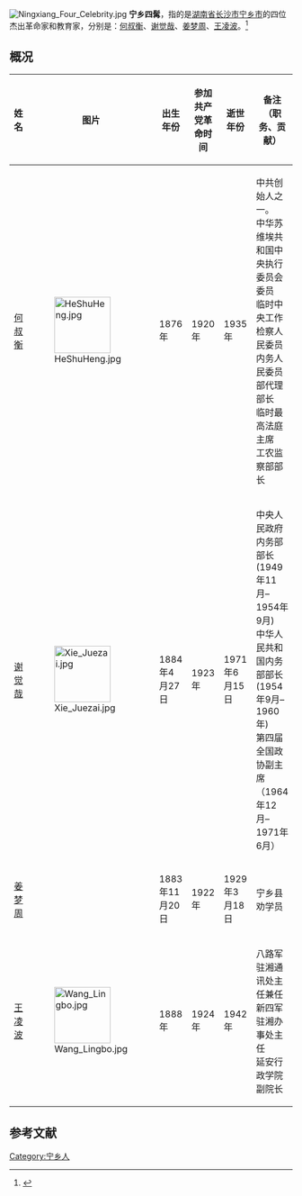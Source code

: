 [[File:Ningxiang_Four_Celebrity.jpg|thumb]]
'''宁乡四髯'''，指的是[[湖南省|湖南省]][[长沙市|长沙市]][[宁乡市|宁乡市]]的四位杰出革命家和教育家，分别是：[[何叔衡|何叔衡]]、[[谢觉哉|谢觉哉]]、[[姜梦周|姜梦周]]、[[王凌波|王凌波]]。<ref name="book">{{cite book |author1=黄海潮|author2=江宏照|title=《宁乡史地》|year=2002|publisher=南方出版社|location=海南省|pages=84-88|isbn=7-80660-538-X}}</ref>

== 概况 ==
{| class="wikitable sortable"
|-
! 姓名 !! 图片 !! 出生年份 !! 参加共产党革命时间 !! 逝世年份 !! 备注（职务、贡献）
|-
| [[何叔衡|何叔衡]] || [[File:HeShuHeng.jpg|100px]] || 1876年 || 1920年 || 1935年 || 中共创始人之一。<br>中华苏维埃共和国中央执行委员会委员<br>临时中央工作检察人民委员<br>内务人民委员部代理部长<br>临时最高法庭主席<br>工农监察部部长
|-
| [[谢觉哉|谢觉哉]] || [[File:Xie_Juezai.jpg|100px]] || 1884年4月27日 || 1923年 || 1971年6月15日 || 中央人民政府内务部部长(1949年11月–1954年9月)<br>中华人民共和国内务部部长(1954年9月–1960年)<br>第四届全国政协副主席（1964年12月–1971年6月）
|-
| [[姜梦周|姜梦周]] ||  || 1883年11月20日 || 1922年 || 1929年3月18日 || 宁乡县劝学员
|-
| [[王凌波|王凌波]] || [[File:Wang_Lingbo.jpg|100px]] || 1888年 || 1924年 || 1942年 || 八路军驻湘通讯处主任兼任新四军驻湘办事处主任<br>延安行政学院副院长
|}

==参考文献==
<div class="references-small">
<references></references>
</div>

{{DEFAULTSORT:Ning宁乡}}
[[Category:宁乡人|Category:宁乡人]]
